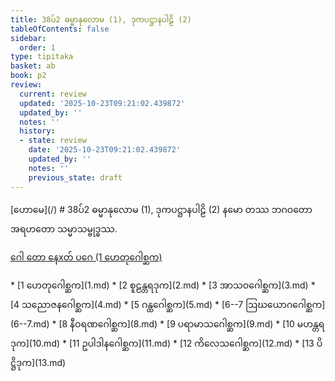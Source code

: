 ```yaml
---
title: 38ပ်2 ဓမ္မာနုလောမ (1), ဒုကပဋ္ဌာနပါဠိ (2)
tableOfContents: false
sidebar:
  order: 1
type: tipitaka
basket: ab
book: p2
review:
  current: review
  updated: '2025-10-23T09:21:02.439872'
  updated_by: ''
  notes: ''
  history:
  - state: review
    date: '2025-10-23T09:21:02.439872'
    updated_by: ''
    notes: ''
    previous_state: draft
---
```



<ReviewStatus review={frontmatter.review} showDetails={true} />

<HypothesisAnnotation frontmatter={frontmatter} />

<Paragraph type="center" book="p2">
[ဟောမေ](/)
</Paragraph>

<Paragraph type="center" book="p2">
# 38ပ်2 ဓမ္မာနုလောမ (1), ဒုကပဋ္ဌာနပါဠိ (2)
</Paragraph>

<Paragraph number="1" type="center" book="p2">
နမော တဿ ဘဂဝတော အရဟတော သမ္မာသမ္ဗုဒ္ဓဿ.

[ဂေါ တော နေxတ် ပဂေ (1 ဟေတုဂေါစ္ဆက)](1.md)



</Paragraph>

<TableOfContents book="p2" section="38">
* [1 ဟေတုဂေါစ္ဆက](1.md)
* [2 စူဠန္တရဒုက](2.md)
* [3 အာသဝဂေါစ္ဆက](3.md)
* [4 သညောဇနဂေါစ္ဆက](4.md)
* [5 ဂန္ထဂေါစ္ဆက](5.md)
* [6--7 ဩဃယောဂဂေါစ္ဆက](6--7.md)
* [8 နီဝရဏဂေါစ္ဆက](8.md)
* [9 ပရာမာသဂေါစ္ဆက](9.md)
* [10 မဟန္တရဒုက](10.md)
* [11 ဥပါဒါနဂေါစ္ဆက](11.md)
* [12 ကိလေသဂေါစ္ဆက](12.md)
* [13 ပိဋ္ဌိဒုက](13.md)
</TableOfContents>